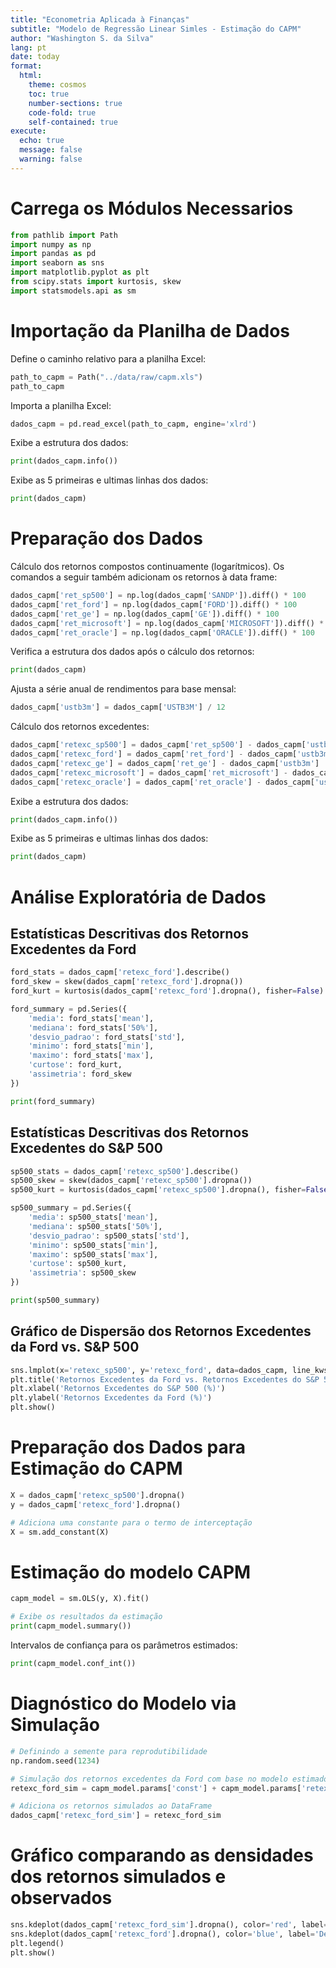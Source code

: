 ```yaml
---
title: "Econometria Aplicada à Finanças"
subtitle: "Modelo de Regressão Linear Simles - Estimação do CAPM"
author: "Washington S. da Silva"
lang: pt
date: today
format: 
  html:
    theme: cosmos
    toc: true
    number-sections: true
    code-fold: true
    self-contained: true
execute:
  echo: true
  message: false
  warning: false
---
```


# Carrega os Módulos Necessarios

```python
from pathlib import Path
import numpy as np
import pandas as pd 
import seaborn as sns
import matplotlib.pyplot as plt
from scipy.stats import kurtosis, skew
import statsmodels.api as sm
```

# Importação da Planilha de Dados

Define o caminho relativo para a planilha Excel: 

```python
path_to_capm = Path("../data/raw/capm.xls")
path_to_capm
```

Importa a planilha Excel:

```python
dados_capm = pd.read_excel(path_to_capm, engine='xlrd')
```

Exibe a estrutura dos dados:

```python
print(dados_capm.info())
```

Exibe as 5 primeiras e ultimas linhas dos dados:

```python
print(dados_capm)
```


# Preparação dos Dados

Cálculo dos retornos compostos continuamente (logarítmicos). Os comandos a seguir também adicionam os retornos à data frame:

```python
dados_capm['ret_sp500'] = np.log(dados_capm['SANDP']).diff() * 100
dados_capm['ret_ford'] = np.log(dados_capm['FORD']).diff() * 100
dados_capm['ret_ge'] = np.log(dados_capm['GE']).diff() * 100
dados_capm['ret_microsoft'] = np.log(dados_capm['MICROSOFT']).diff() * 100
dados_capm['ret_oracle'] = np.log(dados_capm['ORACLE']).diff() * 100
```

Verifica a estrutura dos dados após o cálculo dos retornos:

```python
print(dados_capm)
```

Ajusta a série anual de rendimentos para base mensal:

```python
dados_capm['ustb3m'] = dados_capm['USTB3M'] / 12
```


Cálculo dos retornos excedentes: 

```python
dados_capm['retexc_sp500'] = dados_capm['ret_sp500'] - dados_capm['ustb3m']
dados_capm['retexc_ford'] = dados_capm['ret_ford'] - dados_capm['ustb3m']
dados_capm['retexc_ge'] = dados_capm['ret_ge'] - dados_capm['ustb3m']
dados_capm['retexc_microsoft'] = dados_capm['ret_microsoft'] - dados_capm['ustb3m']
dados_capm['retexc_oracle'] = dados_capm['ret_oracle'] - dados_capm['ustb3m']
```

Exibe a estrutura dos dados:

```python
print(dados_capm.info())
```

Exibe as 5 primeiras e ultimas linhas dos dados:

```python
print(dados_capm)
```

# Análise Exploratória de Dados

## Estatísticas Descritivas dos Retornos Excedentes da Ford

```python
ford_stats = dados_capm['retexc_ford'].describe()
ford_skew = skew(dados_capm['retexc_ford'].dropna())
ford_kurt = kurtosis(dados_capm['retexc_ford'].dropna(), fisher=False)

ford_summary = pd.Series({
    'media': ford_stats['mean'],
    'mediana': ford_stats['50%'],
    'desvio_padrao': ford_stats['std'],
    'minimo': ford_stats['min'],
    'maximo': ford_stats['max'],
    'curtose': ford_kurt,
    'assimetria': ford_skew
})

print(ford_summary)
```


## Estatísticas Descritivas dos Retornos Excedentes do S&P 500

```python
sp500_stats = dados_capm['retexc_sp500'].describe()
sp500_skew = skew(dados_capm['retexc_sp500'].dropna())
sp500_kurt = kurtosis(dados_capm['retexc_sp500'].dropna(), fisher=False)

sp500_summary = pd.Series({
    'media': sp500_stats['mean'],
    'mediana': sp500_stats['50%'],
    'desvio_padrao': sp500_stats['std'],
    'minimo': sp500_stats['min'],
    'maximo': sp500_stats['max'],
    'curtose': sp500_kurt,
    'assimetria': sp500_skew
})

print(sp500_summary)
```



## Gráfico de Dispersão dos Retornos Excedentes da Ford vs. S&P 500

```python
sns.lmplot(x='retexc_sp500', y='retexc_ford', data=dados_capm, line_kws={'color': 'red'}, ci=None)
plt.title('Retornos Excedentes da Ford vs. Retornos Excedentes do S&P 500')
plt.xlabel('Retornos Excedentes do S&P 500 (%)')
plt.ylabel('Retornos Excedentes da Ford (%)')
plt.show()
```


# Preparação dos Dados para Estimação do CAPM

```python
X = dados_capm['retexc_sp500'].dropna()
y = dados_capm['retexc_ford'].dropna()

# Adiciona uma constante para o termo de interceptação
X = sm.add_constant(X)
```


# Estimação do modelo CAPM

```python
capm_model = sm.OLS(y, X).fit()

# Exibe os resultados da estimação
print(capm_model.summary())
```


Intervalos de confiança para os parâmetros estimados: 

```python
print(capm_model.conf_int())
```


# Diagnóstico do Modelo via Simulação

```python
# Definindo a semente para reprodutibilidade
np.random.seed(1234)

# Simulação dos retornos excedentes da Ford com base no modelo estimado
retexc_ford_sim = capm_model.params['const'] + capm_model.params['retexc_sp500'] * dados_capm['retexc_sp500'] + np.random.normal(0, capm_model.resid.std(), len(dados_capm))

# Adiciona os retornos simulados ao DataFrame
dados_capm['retexc_ford_sim'] = retexc_ford_sim
```

# Gráfico comparando as densidades dos retornos simulados e observados

```python
sns.kdeplot(dados_capm['retexc_ford_sim'].dropna(), color='red', label='Densidade dos Retornos Simulados')
sns.kdeplot(dados_capm['retexc_ford'].dropna(), color='blue', label='Densidade dos Retornos Observados')
plt.legend()
plt.show()
```




